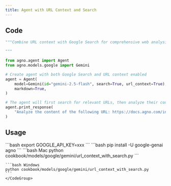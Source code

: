 ```yaml
---
title: Agent with URL Context and Search
---
```


## Code

```python cookbook/models/google/gemini/url_context_with_search.py
"""Combine URL context with Google Search for comprehensive web analysis.

"""

from agno.agent import Agent
from agno.models.google import Gemini

# Create agent with both Google Search and URL context enabled
agent = Agent(
    model=Gemini(id="gemini-2.5-flash", search=True, url_context=True),
    markdown=True,
)

# The agent will first search for relevant URLs, then analyze their content in detail
agent.print_response(
    "Analyze the content of the following URL: https://docs.agno.com/introduction and also give me latest updates on AI agents"
)
```

## Usage

<Steps>
  <Snippet file="create-venv-step.mdx" />

  <Step title="Set your API key">
    ```bash
    export GOOGLE_API_KEY=xxx
    ```
  </Step>

  <Step title="Install libraries">
    ```bash
    pip install -U google-genai agno
    ```
  </Step>

  <Step title="Run Agent">
    <CodeGroup>
    ```bash Mac
    python cookbook/models/google/gemini/url_context_with_search.py
    ```

    ```bash Windows
    python cookbook/models/google/gemini/url_context_with_search.py
    ```
    </CodeGroup>
  </Step>
</Steps>